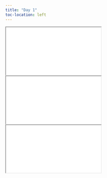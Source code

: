 ```yaml
---
title: "Day 1"
toc-location: left
---
```


<div>

```{=html}
<iframe class="slide-deck" src="slides/intro-course.html"></iframe>
```

</div>


<div>

```{=html}
<iframe class="slide-deck" src="slides/intro-ggplot.html"></iframe>
```

</div>

<div>

```{=html}
<iframe class="slide-deck" src="slides/factor-variables.html"></iframe>
```

</div>
